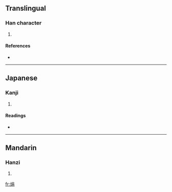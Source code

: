==Translingual==

===Han character===
{{Han char|rn=86|rad=火|as=07|sn=11|four=9682<sub>7</sub>|canj=火口月 (FRB)}}

# {{defn|Han|sort=火07}}

====References====
* {{Han ref|kx=0672.180|dkj=19073|dj=1081.020|hdz=32204.100|uh=7106|ud=28934|bh=D654|bd=54868}}

----

==Japanese==

===Kanji===
{{ja-kanji|grade=|rs=火07}}

# {{defn|Japanese|sort=火07}}

====Readings====
* {{ja-readings|on=[[えつ]] (etsu), [[えち]] (echi), [[けん]] (ken), [[えん]] (en)|kun=}}

----

==Mandarin==

===Hanzi===
{{cmn-hanzi|pin=[[jué]] ([[jue2]])|wg=chüeh<sup>2</sup>}}

# {{defn|Mandarin|sort=火07}}

[[fr:焆]]